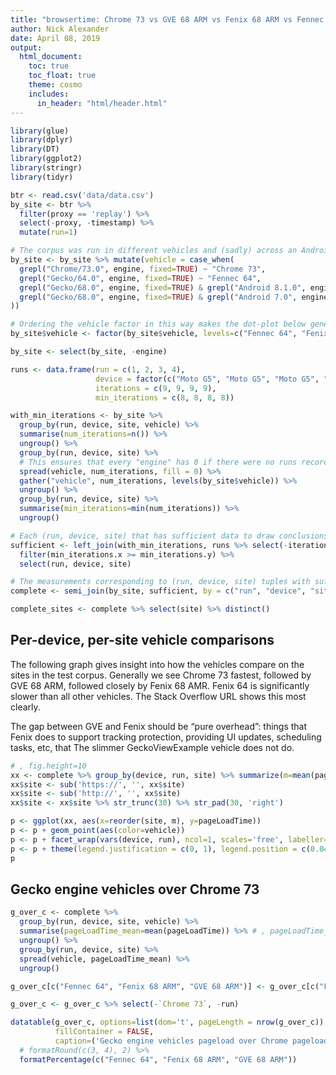 ```yaml
---
title: "browsertime: Chrome 73 vs GVE 68 ARM vs Fenix 68 ARM vs Fennec 64 on the Moto G5"
author: Nick Alexander
date: April 08, 2019
output:
  html_document:
    toc: true
    toc_float: true
    theme: cosmo
    includes:
      in_header: "html/header.html"
---
```


<style>
select {
    width: 30%;
    right: 10px;
    height: 30px;
}
</style>

```r
library(glue)
library(dplyr)
library(DT)
library(ggplot2)
library(stringr)
library(tidyr)

btr <- read.csv('data/data.csv')
by_site <- btr %>%
  filter(proxy == 'replay') %>%
  select(-proxy, -timestamp) %>%
  mutate(run=1)

# The corpus was run in different vehicles and (sadly) across an Android update.  Use that data to map from engine to vehicle. 
by_site <- by_site %>% mutate(vehicle = case_when(
  grepl("Chrome/73.0", engine, fixed=TRUE) ~ "Chrome 73",
  grepl("Gecko/64.0", engine, fixed=TRUE) ~ "Fennec 64",
  grepl("Gecko/68.0", engine, fixed=TRUE) & grepl("Android 8.1.0", engine, fixed=TRUE) ~ "Fenix 68 ARM",
  grepl("Gecko/68.0", engine, fixed=TRUE) & grepl("Android 7.0", engine, fixed=TRUE) ~ "GVE 68 ARM"
))

# Ordering the vehicle factor in this way makes the dot-plot below generally "follow reality": Fennec is slowest, then Fenix, then GVE, then Chrome.
by_site$vehicle <- factor(by_site$vehicle, levels=c("Fennec 64", "Fenix 68 ARM", "GVE 68 ARM", "Chrome 73"))

by_site <- select(by_site, -engine)

runs <- data.frame(run = c(1, 2, 3, 4),
                   device = factor(c("Moto G5", "Moto G5", "Moto G5", "Moto G5")),
                   iterations = c(9, 9, 9, 9),
                   min_iterations = c(8, 8, 8, 8))

with_min_iterations <- by_site %>%
  group_by(run, device, site, vehicle) %>%
  summarise(num_iterations=n()) %>%
  ungroup() %>%
  group_by(run, device, site) %>%
  # This ensures that every "engine" has 0 if there were no runs recorded for that vehicle configuration.
  spread(vehicle, num_iterations, fill = 0) %>%
  gather("vehicle", num_iterations, levels(by_site$vehicle)) %>%
  ungroup() %>%
  group_by(run, device, site) %>%
  summarise(min_iterations=min(num_iterations)) %>%
  ungroup()

# Each (run, device, site) that has sufficient data to draw conclusions.
sufficient <- left_join(with_min_iterations, runs %>% select(-iterations), by = c("run", "device")) %>%
  filter(min_iterations.x >= min_iterations.y) %>%
  select(run, device, site)

# The measurements corresponding to (run, device, site) tuples with sufficient data.
complete <- semi_join(by_site, sufficient, by = c("run", "device", "site"))

complete_sites <- complete %>% select(site) %>% distinct()
```

## Per-device, per-site vehicle comparisons

The following graph gives insight into how the vehicles compare on the sites in
the test corpus.  Generally we see Chrome 73 fastest, followed by GVE 68 ARM,
followed closely by Fenix 68 AMR.  Fenix 64 is significantly slower than all
other vehicles.  The Stack Overflow URL shows this most clearly.

The gap between GVE and Fenix should be "pure overhead": things that Fenix does
to support tracking protection, providing UI updates, scheduling tasks, etc,
that The slimmer GeckoViewExample vehicle does not do.

```r
# , fig.height=10
xx <- complete %>% group_by(device, run, site) %>% summarize(m=mean(pageLoadTime)) %>% ungroup() %>% arrange(m) %>% inner_join(complete, by=c('device', 'run', 'site'))
xx$site <- sub('https://', '', xx$site)
xx$site <- sub('http://', '', xx$site)
xx$site <- xx$site %>% str_trunc(30) %>% str_pad(30, 'right')

p <- ggplot(xx, aes(x=reorder(site, m), y=pageLoadTime))
p <- p + geom_point(aes(color=vehicle))
p <- p + facet_wrap(vars(device, run), ncol=1, scales='free', labeller=labeller(.multi_line=FALSE)) + theme(axis.text.x=element_text(angle=-67.5, hjust=0, vjust=0)) + xlab('site')
p <- p + theme(legend.justification = c(0, 1), legend.position = c(0.04, 0.995))
p
```

## Gecko engine vehicles over Chrome 73

```r
g_over_c <- complete %>%
  group_by(run, device, site, vehicle) %>%
  summarise(pageLoadTime_mean=mean(pageLoadTime)) %>% # , pageLoadTime_rsd=sd(pageLoadTime)/mean(pageLoadTime)*100) %>%
  ungroup() %>%
  group_by(run, device, site) %>%
  spread(vehicle, pageLoadTime_mean) %>%
  ungroup()

g_over_c[c("Fennec 64", "Fenix 68 ARM", "GVE 68 ARM")] <- g_over_c[c("Fennec 64", "Fenix 68 ARM", "GVE 68 ARM")] / g_over_c$`Chrome 73`

g_over_c <- g_over_c %>% select(-`Chrome 73`, -run)
```

```r
datatable(g_over_c, options=list(dom='t', pageLength = nrow(g_over_c)),
          fillContainer = FALSE,
          caption=('Gecko engine vehicles pageload over Chrome pageload (lower is better)' %>% glue())) %>%
  # formatRound(c(3, 4), 2) %>%
  formatPercentage(c("Fennec 64", "Fenix 68 ARM", "GVE 68 ARM"))
```
